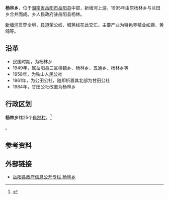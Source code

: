 {{Otheruses
|subject=[[湖南省|湖南省]][[岳阳县|岳阳县]]所辖“'''[[鄉|乡]]'''”
|other=同名中国乡镇区划单位
|杨林乡 
}}
{{中国乡级行政区|33/10/82/001/000
| 政府驻地 = 杨林
| 总面积 = 85.60[[平方公里|平方公里]] 
| 总人口 = 3.08万
| 邮政编码 = 414115
| 电话区号 = 730
| 乡党委书记 = 付鸾声
| 乡长 = 陈庆军
}}

'''杨林乡'''，位于[[湖南省|湖南省]][[岳阳市|岳阳市]][[岳阳县|岳阳县]]中部，新墙河上游。1995年由原杨林乡与兰田乡合并而成。乡人民政府驻岳阳县杨林。

[[新墙河|新墙河]]贯穿全境，[[县道|县道]]荣公线、城芭线在此交汇。主要产业为特色养殖业如鹿、黄鸽等。

==沿革==
*民国时期，为杨林乡
*1949年，属岳阳县三区横铺乡、杨林乡、五通乡、杨林乡等
*1958年，为铁山人民公社
*1961年，为公田公社，随即析置其北部为甘田公社
*1984年，甘田公社改置为杨林乡

==行政区划==
'''杨林乡'''辖25个[[自然村|自然村]]。<ref>{{PRC admin/ref sgc|43/06/21/206/000}}</ref>

{{PRC admin/children|43/06/21/206/000}}。

== 参考资料 ==
{{reflist}}

==外部链接==
*[https://web.archive.org/web/20160304220917/http://www.yyx.gov.cn/xzsm_Show.asp?menuitem=%E6%94%BF%E5%8A%A1%E5%85%AC%E5%BC%80&ArticleID=226 岳阳县政府信息公开专栏 杨林乡]

{{PRC admin/navcat|43/06/21/206/000}}